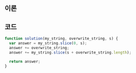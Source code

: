 
## 이론

<Slice />

## 코드

```js
function solution(my_string, overwrite_string, s) {
  var answer = my_string.slice(0, s);
  answer += overwrite_string;
  answer += my_string.slice(s + overwrite_string.length);

  return answer;
}
```
